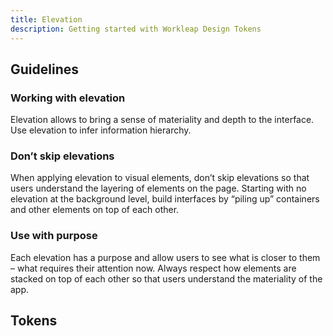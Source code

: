 ```yaml
---
title: Elevation
description: Getting started with Workleap Design Tokens
---
```


## Guidelines

### Working with elevation

Elevation allows to bring a sense of materiality and depth to the interface. Use elevation to infer information hierarchy.

### Don’t skip elevations

When applying elevation to visual elements, don’t skip elevations so that users understand the layering of elements on the page. Starting with no elevation at the background level, build interfaces by “piling up” containers and other elements on top of each other.

### Use with purpose

Each elevation has a purpose and allow users to see what is closer to them – what requires their attention now. Always respect how elements are stacked on top of each other so that users understand the materiality of the app.


## Tokens

<Table category={categoryKey} data={tokens.semantic[categoryKey]} />
